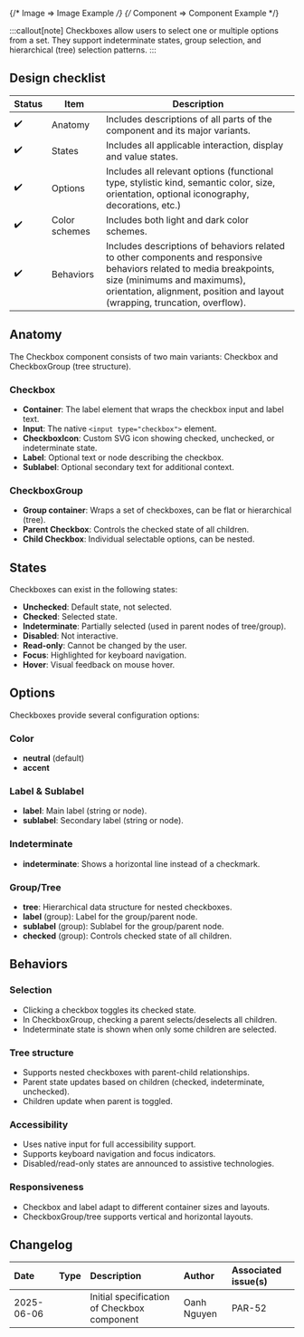 
{/* Image => Image Example */}
{/* Component => Component Example */}

:::callout[note]
Checkboxes allow users to select one or multiple options from a set. They support indeterminate states, group selection, and hierarchical (tree) selection patterns.
:::

## Design checklist <span id="design-checklist"></span>

| Status | Item          | Description                                                                                                                                                                                                                       |
| ------ | ------------- | --------------------------------------------------------------------------------------------------------------------------------------------------------------------------------------------------------------------------------- |
| ✔️     | Anatomy       | Includes descriptions of all parts of the component and its major variants.                                                                                                                                                       |
| ✔️     | States        | Includes all applicable interaction, display and value states.                                                                                                                                                                    |
| ✔️     | Options       | Includes all relevant options (functional type, stylistic kind, semantic color, size, orientation, optional iconography, decorations, etc.)                                                                                       |
| ✔️     | Color schemes | Includes both light and dark color schemes.                                                                                                                                                                                       |
| ✔️     | Behaviors     | Includes descriptions of behaviors related to other components and responsive behaviors related to media breakpoints, size (minimums and maximums), orientation, alignment, position and layout (wrapping, truncation, overflow). |

## Anatomy <span id="anatomy"></span>

The Checkbox component consists of two main variants: Checkbox and CheckboxGroup (tree structure).

### Checkbox

- **Container**: The label element that wraps the checkbox input and label text.
- **Input**: The native `<input type="checkbox">` element.
- **CheckboxIcon**: Custom SVG icon showing checked, unchecked, or indeterminate state.
- **Label**: Optional text or node describing the checkbox.
- **Sublabel**: Optional secondary text for additional context.

### CheckboxGroup

- **Group container**: Wraps a set of checkboxes, can be flat or hierarchical (tree).
- **Parent Checkbox**: Controls the checked state of all children.
- **Child Checkbox**: Individual selectable options, can be nested.

## States <span id="states"></span>

Checkboxes can exist in the following states:

- **Unchecked**: Default state, not selected.
- **Checked**: Selected state.
- **Indeterminate**: Partially selected (used in parent nodes of tree/group).
- **Disabled**: Not interactive.
- **Read-only**: Cannot be changed by the user.
- **Focus**: Highlighted for keyboard navigation.
- **Hover**: Visual feedback on mouse hover.

## Options <span id="options"></span>

Checkboxes provide several configuration options:

### Color

- **neutral** (default)
- **accent**

### Label & Sublabel

- **label**: Main label (string or node).
- **sublabel**: Secondary label (string or node).

### Indeterminate

- **indeterminate**: Shows a horizontal line instead of a checkmark.

### Group/Tree

- **tree**: Hierarchical data structure for nested checkboxes.
- **label** (group): Label for the group/parent node.
- **sublabel** (group): Sublabel for the group/parent node.
- **checked** (group): Controls checked state of all children.

## Behaviors <span id="behaviors"></span>

### Selection

- Clicking a checkbox toggles its checked state.
- In CheckboxGroup, checking a parent selects/deselects all children.
- Indeterminate state is shown when only some children are selected.

### Tree structure

- Supports nested checkboxes with parent-child relationships.
- Parent state updates based on children (checked, indeterminate, unchecked).
- Children update when parent is toggled.

### Accessibility

- Uses native input for full accessibility support.
- Supports keyboard navigation and focus indicators.
- Disabled/read-only states are announced to assistive technologies.

### Responsiveness

- Checkbox and label adapt to different container sizes and layouts.
- CheckboxGroup/tree supports vertical and horizontal layouts.

## Changelog <span id="changelog"></span>

| Date       | Type                                                     | Description                                 | Author      | Associated issue(s) |
| :--------- | :------------------------------------------------------- | :------------------------------------------ | :---------- | :------------------ |
| 2025-06-06 | <Badge size='sm' kind='glass' color='cyan' label="new"/> | Initial specification of Checkbox component | Oanh Nguyen | PAR-52              |
